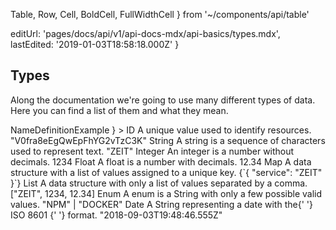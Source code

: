   Table,
  Row,
  Cell,
  BoldCell,
  FullWidthCell
} from '~/components/api/table'

  editUrl: 'pages/docs/api/v1/api-docs-mdx/api-basics/types.mdx',
  lastEdited: '2019-01-03T18:58:18.000Z'
}

## Types

Along the documentation we're going to use many different types of data. Here you can find a list of them and what they mean.

<Table
  head={
    <Row>
      <Cell isHead>Name</Cell>
      <FullWidthCell isHead>Definition</FullWidthCell>
      <Cell isHead>Example</Cell>
    </Row>
  }
>
  <Row>
    <BoldCell>ID</BoldCell>
    <Cell>A unique value used to identify resources.</Cell>
    <Cell>
      <InlineCode>"V0fra8eEgQwEpFhYG2vTzC3K"</InlineCode>
    </Cell>
  </Row>
  <Row>
    <BoldCell>String</BoldCell>
    <Cell>A string is a sequence of characters used to represent text.</Cell>
    <Cell>
      <InlineCode>"ZEIT"</InlineCode>
    </Cell>
  </Row>
  <Row>
    <BoldCell>Integer</BoldCell>
    <Cell>An integer is a number without decimals.</Cell>
    <Cell>
      <InlineCode>1234</InlineCode>
    </Cell>
  </Row>
  <Row>
    <BoldCell>Float</BoldCell>
    <Cell>A float is a number with decimals.</Cell>
    <Cell>
      <InlineCode>12.34</InlineCode>
    </Cell>
  </Row>
  <Row>
    <BoldCell>Map</BoldCell>
    <Cell>
      A data structure with a list of values assigned to a unique key.
    </Cell>
    <Cell>
      <InlineCode>{`{ "service": "ZEIT" }`}</InlineCode>
    </Cell>
  </Row>
  <Row>
    <BoldCell>List</BoldCell>
    <Cell>
      A data structure with only a list of values separated by a comma.
    </Cell>
    <Cell>
      <InlineCode>["ZEIT", 1234, 12.34]</InlineCode>
    </Cell>
  </Row>
  <Row>
    <BoldCell>Enum</BoldCell>
    <Cell>A enum is a String with only a few possible valid values.</Cell>
    <Cell>
      <InlineCode>"NPM" | "DOCKER"</InlineCode>
    </Cell>
  </Row>
  <Row>
    <BoldCell>Date</BoldCell>
    <Cell>
      A String representing a date with the{' '}
      <GenericLink href="http://en.wikipedia.org/wiki/ISO_8601">
        ISO 8601
      </GenericLink>{' '}
      format.
    </Cell>
    <Cell>
      <InlineCode>"2018-09-03T19:48:46.555Z"</InlineCode>
    </Cell>
  </Row>
</Table>
